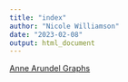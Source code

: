 ```yaml
---
title: "index"
author: "Nicole Williamson"
date: "2023-02-08"
output: html_document
---
```


[Anne Arundel Graphs](Rmd/AnneArundel.html)
